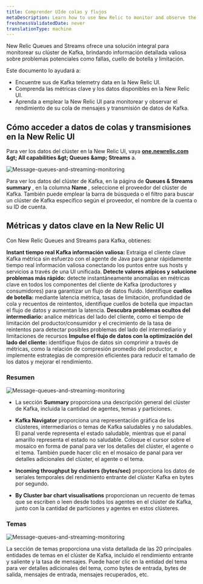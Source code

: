 ```yaml
---
title: Comprender UIde colas y flujos
metaDescription: Learn how to use New Relic to monitor and observe the performance of your Kafka message queues and streaming data.
freshnessValidatedDate: never
translationType: machine
---
```


New Relic Queues and Streams ofrece una solución integral para monitorear su clúster de Kafka, brindando información detallada valiosa sobre problemas potenciales como fallas, cuello de botella y limitación.

Este documento lo ayudará a:

* Encuentre sus de Kafka telemetry data en la New Relic UI.
* Comprenda las métricas clave y los datos disponibles en la New Relic UI.
* Aprenda a emplear la New Relic UI para monitorear y observar el rendimiento de su cola de mensajes y transmisión de datos de Kafka.

## Cómo acceder a datos de colas y transmisiones en la New Relic UI

Para ver los datos del clúster en la New Relic UI, vaya <DNT>**[one.newrelic.com](https://one.newrelic.com/) &amp;gt; All capabilities &amp;gt; Queues &amp;amp; Streams**</DNT> a.

<img title="Message-queues-and-streaming-monitoring" alt="Message-queues-and-streaming-monitoring" src="/images/message-queues-streaming.webp" />

Para ver los datos del clúster de Kafka, en la página de **Queues &amp; Streams summary** , en la columna **Name** , seleccione el proveedor del clúster de Kafka. También puede emplear la barra de búsqueda o el filtro para buscar un clúster de Kafka específico según el proveedor, el nombre de la cuenta o su ID de cuenta.

## Métricas y datos clave en la New Relic UI

Con New Relic Queues and Streams para Kafka, obtienes:

**Instant tiempo real Kafka información valiosa:** Extraiga el cliente clave Kafka métrica sin esfuerzo con el agente de Java para ganar rápidamente tiempo real información valiosa conectando los puntos entre sus hosts y servicios a través de una UI unificada. **Detecte valores atípicos y solucione problemas más rápido:** detecte instantáneamente anomalías en métricas clave en todos los componentes del cliente de Kafka (productores y consumidores) para garantizar un flujo de datos fluido. Identifique **cuellos de botella:** mediante latencia métrica, tasas de limitación, profundidad de cola y recuentos de reintentos, identifique cuellos de botella que impactan el flujo de datos y aumentan la latencia. **Descubra problemas ocultos del intermediario:** analice métricas del lado del cliente, como el tiempo de limitación del productor/consumidor y el crecimiento de la tasa de reintentos para detectar posibles problemas del lado del intermediario y limitaciones de recursos **Impulse el flujo de datos con la optimización del lado del cliente:** identifique flujos de datos sin comprimir a través de métricas, como la relación de compresión promedio del productor, e implemente estrategias de compresión eficientes para reducir el tamaño de los datos y mejorar el rendimiento.

### Resumen

<img title="Message-queues-and-streaming-monitoring" alt="Message-queues-and-streaming-monitoring" src="/images/kafka-monitoring.webp" />

* La sección **Summary** proporciona una descripción general del clúster de Kafka, incluida la cantidad de agentes, temas y particiones.

* **Kafka Navigator** proporciona una representación gráfica de los clústeres, intermediarios o temas de Kafka saludables y no saludables. El panal verde representa el estado saludable, mientras que el panal amarillo representa el estado no saludable. Coloque el cursor sobre el mosaico en forma de panal para ver los detalles del clúster, el agente o el tema. También puede hacer clic en el mosaico de panal para ver detalles adicionales del clúster, el agente o el tema.

* **Incoming throughput by clusters (bytes/sec)** proporciona los datos de seriales temporales del rendimiento entrante del clúster Kafka en bytes por segundo.

* **By Cluster bar chart visualisations** proporcionan un recuento de temas que se escriben o leen desde todos los agentes en el clúster de Kafka, junto con la cantidad de particiones y agentes en estos clústeres.

### Temas

<img title="Message-queues-and-streaming-monitoring" alt="Message-queues-and-streaming-monitoring" src="/images/kafka-topics.webp" />

La sección de temas proporciona una vista detallada de las 20 principales entidades de temas en el clúster de Kafka, incluido el rendimiento entrante y saliente y la tasa de mensajes. Puede hacer clic en la entidad del tema para ver detalles adicionales del tema, como bytes de entrada, bytes de salida, mensajes de entrada, mensajes recuperados, etc.
